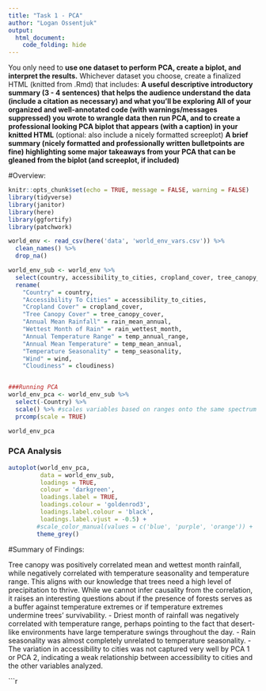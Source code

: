 ```yaml
---
title: "Task 1 - PCA"
author: "Logan Ossentjuk"
output: 
  html_document:
    code_folding: hide
---
```


You only need to **use one dataset to perform PCA, create a biplot, and interpret the results.** Whichever dataset you choose, create a finalized HTML (knitted from .Rmd) that includes: 
**A useful descriptive introductory summary (3 - 4 sentences) that helps the audience understand the data (include a citation as necessary) and what you’ll be exploring**
**All of your organized and well-annotated code (with warnings/messages suppressed) you wrote to wrangle data then run PCA, and to create a professional looking PCA biplot that appears (with a caption) in your knitted HTML** (optional: also include a nicely formatted screeplot)
**A brief summary (nicely formatted and professionally written bulletpoints are fine) highlighting some major takeaways from your PCA that can be gleaned from the biplot (and screeplot, if included)**

#Overview: 


```r
knitr::opts_chunk$set(echo = TRUE, message = FALSE, warning = FALSE)
library(tidyverse)
library(janitor)
library(here)
library(ggfortify)
library(patchwork)
```

```r

world_env <- read_csv(here('data', 'world_env_vars.csv')) %>% 
  clean_names() %>% 
  drop_na()

world_env_sub <- world_env %>% 
  select(country, accessibility_to_cities, cropland_cover, tree_canopy_cover, rain_mean_annual, rain_wettest_month,temp_annual_range, temp_mean_annual, temp_seasonality, wind, cloudiness) %>% 
  rename(
    "Country" = country,
    "Accessibility To Cities" = accessibility_to_cities,
    "Cropland Cover" = cropland_cover,
    "Tree Canopy Cover" = tree_canopy_cover,
    "Annual Mean Rainfall" = rain_mean_annual,
    "Wettest Month of Rain" = rain_wettest_month, 
    "Annual Temperature Range" = temp_annual_range,
    "Annual Mean Temperature" = temp_mean_annual,
    "Temperature Seasonality" = temp_seasonality,
    "Wind" = wind, 
    "Cloudiness" = cloudiness)


###Running PCA
world_env_pca <- world_env_sub %>% 
  select(-Country) %>% 
  scale() %>% #scales variables based on ranges onto the same spectrum
  prcomp(scale = TRUE)

world_env_pca
```

### PCA Analysis 
```r
autoplot(world_env_pca, 
         data = world_env_sub, 
         loadings = TRUE,
         colour = 'darkgreen',
         loadings.label = TRUE,
         loadings.colour = 'goldenrod3',
         loadings.label.colour = 'black',
         loadings.label.vjust = -0.5) + 
        #scale_color_manual(values = c('blue', 'purple', 'orange')) +
        theme_grey()
```

#Summary of Findings: 

 Tree canopy was positively correlated mean and wettest month rainfall, while negatively correlated with temperature seasonality and temperature range. This aligns with our knowledge that trees need a high level of precipitation to thrive. While we cannot infer causality from the correlation, it raises an interesting questions about if the presence of forests serves as a buffer against temperature extremes or if temperature extremes undermine trees' survivability.
- Driest month of rainfall was negatively correlated with temperature range, perhaps pointing to the fact that desert-like environments have large temperature swings throughout the day.
- Rain seasonality was almost completely unrelated to temperature seasonality.
- The variation in accessibility to cities was not captured very well by PCA 1 or PCA 2, indicating a weak relationship between accessibility to cities and the other variables analyzed.

```r
